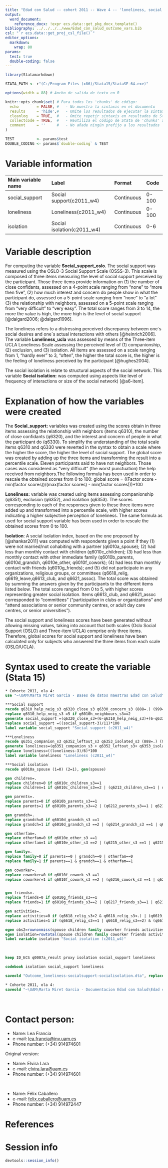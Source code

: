 ```yaml
---
title: "Edad con Salud -- cohort 2011 -- Wave 4 -- 'loneliness, social support, social isolation'"
output:
  word_document:
    reference_docx: !expr ecs.data::get_pkg_docx_template()
bibliography: ../../../../www/Edad_con_salud_outcome_vars.bib 
csl: "`r ecs.data::get_proj_csl_file()`"
editor_options: 
  markdown:
    wrap: 80
params:
  test: true
  double-coding: false
---
```


```r
library(Statamarkdown)

STATA_PATH <- r"(C:/Program Files (x86)/Stata15/StataSE-64.exe)"

options(width = 88) # Ancho de salida de texto en R

knitr::opts_chunk$set( # Para todos los 'chunks' de código:
  echo        = FALSE, #   - No muestra la sintaxis en el documento
  results     = 'hide',#   - Omite los resultados de ejecutar la sintaxis
  cleanlog    = TRUE,  #   - Omite repetir sintaxis en resultados de Stata
  collectcode = TRUE,  #   - Reutiliza el código de Stata de 'chunks' anteriores
  comment     = ''     #   - No añade ningún prefijo a los resultados
)

TEST          <- params$test
DOUBLE_CODING <- params$`double-coding` & TEST
```

# Variable information

| Main variable name | Label                      | Format     | Code  |
|:-------------------|:---------------------------|:-----------|:------|
| social_support     | Social support(c2011_w4)   | Continuous | 0-100 |
| loneliness         | Loneliness(c2011_w4)       | Continuous | 0-100 |
| isolation          | Social isolation(c2011_w4) | Continuous | 0-6   |

# Variable description

For computing the variable **Social_support_oslo**. The social support was
measured using the OSLO-3 Social Support Scale (OSSS-3). This scale is composed
of three items measuring the level of social support perceived by the
participant. Those three items provide information on (1) the number of close
confidants, assessed on a 4-point scale ranging from "none" to "more then five",
(2) how much interest and concern do people show in what the participant do,
assessed on a 5-point scale ranging from "none" to "a lot" (3) the relationship
with neighbors, assessed on a 5-point scale ranging from "very difficult" to
"very easy". The total score ranges from 3 to 14, the more the value is high,
the more high is the level of social support [@dalgard2006; @dalgard1996].

The loneliness refers to a distressing perceived discrepancy between one´s
social desires and one´s actual interactions with others [@heinrich2006]. The
variable **Loneliness_ucla** was assessed by means of the Three-item UCLA
Loneliness Scale assessing the perceived level of (1) companionship, (2)
exclusion, and (3) isolation. All items are assessed on a scale ranging from 1,
"hardly ever" to 3, "often", the higher the total score is, the higher is the
feeling of loneliness perceived by the participant [@hughes2004].

The social isolation is relate to structural aspects of the social network. This
variable **Social isolation:** was computed using aspects like level of
frequency of interactions or size of the social network) [@a6-item].

# Explanation of how the variables were created

The **Social_support:** variables was created using the scores obtain in three
items assessing the relationship with neighbors (items q6310), the number of
close confidants (q6320), and the interest and concern of people in what the
participant do (q6330). To simplify the understanding of the total scale items
q6310 and q6330 were reverted in the syntax to obtain a scale where the higher
the score, the higher the level of social support. The global score was created
by adding up the three items and transforming the result into a percentile
scale. Eleven participants said to have not neighbors. Those cases was
considered as "very difficult" (the worst punctuation) the help received from
neighbors.The following formula has been used in order to rescale the obtained
scores from 0 to 100: global score = ((Factor score - min(factor
scores))/(max(factor scores) - min(factor scores)))\*100

**Loneliness:** variable was created using items assessing companionship
(q6351), exclusion (q6352), and isolation (q6353). The scores corresponding to
each of the responses given to these three items were added up and transformed
into a percentile scale, with higher scores indicating a higher subjective
perception of loneliness. The same formula as used for social support variable
has been used in order to rescale the obtained scores from 0 to 100.

**Isolation**: A social isolation index, based on the one proposed by
[@shankar2011] was computed with respondents given a point if they (1) were not
married/not cohabiting with a partner (q6010a_spouse); (2) had less than monthly
contact with children (q6010c_children); (3) had less than monthly contact with
other immediate family (q6010b_parents, q6010d_grandch, q6010e_other,
q6010f_cowork); (4) had less than monthly contact with friends (q6010g_friends);
and (5) did not participate in any organizations, religious groups, or
committees (q6618_relig, q6619_leave,q6613_club, and q6621_assoc). The total
score was obtained by summing the answers given by the participants to the
different items listed below. The total score ranged from 0 to 5, with higher
scores representing greater social isolation. Items q6613_club, and q6621_assoc
corresponded to "committees" ("participation in clubs or organizations" and
"attend associations or senior community centres, or adult day care centres, or
senior universities").

The social support and loneliness scores have been generated without allowing
missing values, taking into account that both scales (Oslo Social Support (OSLO)
and Three-item UCLA) comprise only three items. Therefore, global scores for
social support and loneliness have been calculated only for subjects who
answered the three items from each scale (OSLO/UCLA).

# Syntax used to create the variable (Stata 15)

```stata
* Cohorte 2011, ola 4:
use "~\UAM\Marta Miret Garcia - Bases de datos maestras Edad con Salud\Ola_4\Cohorte 2011\rawdata_c2011w4.dta"
```

```stata
***Social support 
recode q6310_help_neig_s3 q6320_close_s3 q6330_concern_s3 (888=.) (999=.)
replace q6310_help_neig_s3 =5 if q6010h_neighbours_s3==2 
generate social_support =(q6320_close_s3+(6-q6310_help_neig_s3)+(6-q6330_concern_s3))
replace social_support =((social_support-3)/11)*100
label variable social_support "Social support (c2011_w4)"

***Loneliness 
recode q6351_companion_s3 q6352_leftout_s3 q6353_isolated_s3 (888=.) (999=.)
generate loneliness=(q6351_companion_s3 + q6352_leftout_s3+ q6353_isolated_s3)
replace loneliness=((loneliness-3)/6)*100
label variable loneliness "Loneliness (c2011_w4)"

***Social isolation 
recode q6010a_spouse (1=0) (2=1), gen(spouse)

gen children=.
replace children=0 if q6010c_children_s3==1 
replace children=1 if q6010c_children_s3==2 | (q6213_children_s3==1 | q6213_children_s3==2)

gen parents=.
replace parents=0 if q6010b_parents_s3==1
replace parents=1 if q6010b_parents_s3==2 | (q6212_parents_s3==1 | q6212_parents_s3==2)

gen grandch=.
replace grandch=0 if q6010d_grandch_s3 ==1
replace grandch=1 if q6010d_grandch_s3 ==2 | (q6214_grandch_s3 ==1 | q6214_grandch_s3 ==2)

gen otherfam=.
replace otherfam=0 if q6010e_other_s3 ==1
replace otherfam=1 if q6010e_other_s3 ==2 | (q6215_other_s3 ==1 | q6215_other_s3 ==2)

gen family=.
replace family=0 if parents==0 | grandch==0 | otherfam==0
replace family=1 if parents==1 & grandch==1 & otherfam==1

gen coworker=.
replace coworker=0 if q6010f_cowork_s3 ==1
replace coworker=1 if q6010f_cowork_s3 ==2 | (q6216_cowork_s3 ==1 | q6216_cowork_s3 ==2)


gen friends=.
replace friends=0 if q6010g_friends_s3==1
replace friends=1 if q6010g_friends_s3==2 | (q6217_friends_s3==1 | q6217_friends_s3==2)

gen activities=.
replace activities=0 if (q6618_relig_s3>2 & q6618_relig_s3<.) | (q6619_leave_s3>2 & q6619_leave_s3<.) | (q6613_club_s3 >2 & q6613_club_s3 <.) | (q6621_assoc_s3 >2 & q6621_assoc_s3 <.)
replace activities=1 if (q6618_relig_s3==1 | q6618_relig_s3==2) & (q6619_leave_s3==1 | q6619_leave_s3==2) & (q6613_club_s3==1 | q6613_club_s3==2) & (q6621_assoc_s3==1 | q6621_assoc_s3==2)

egen obs2=rownonmiss(spouse children family coworker friends activities)
egen isolation=rowtotal(spouse children family coworker friends activities) if obs2>=2
label variable isolation "Social isolation (c2011_w4)"
```

<br>

```stata
keep ID_ECS q0007a_result proxy isolation social_support loneliness

codebook isolation social_support loneliness
```

```stata
saveold "Outcome_loneliness-socialsupport-socialisolation.dta", replace version(13)
```

```stata

* Cohorte 2011, ola 4:
saveold "~\UAM\Marta Miret Garcia - Documentacion Edad con Salud\Edad con salud - Ola 4\Outcomes\Cohorte 2011\Outcome datasets\Outcome_loneliness-socialsupport-socialisolation.dta", replace version(13)
```

<br>

# Contact person:

-   Name: Lea Francia
-   e-mail: [lea.francia\@inv.uam.es](mailto:lea.francia@inv.uam.es){.email}
-   Phone number: (+34) 914974601

Original version:

-   Name: Elvira Lara
-   e-mail: [elvira.lara\@uam.es](mailto:elvira.lara@uam.es){.email}
-   Phone number: (+34) 914974601

<br>

-   Name: Félix Caballero
-   e-mail: [felix.caballero\@uam.es](mailto:felix.caballero@uam.es){.email}
-   Phone number: (+34) 914972447

# References

::: {#refs}
:::

\newpage

# Session info

```r
devtools::session_info()
```
